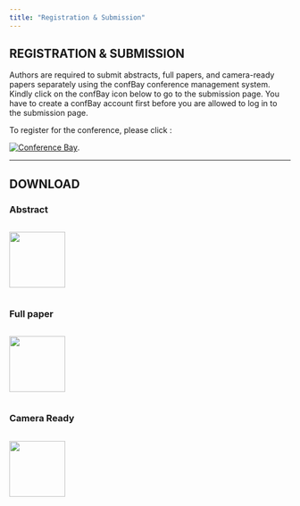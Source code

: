 ```yaml
---
title: "Registration & Submission"
---
```


## REGISTRATION & SUBMISSION

Authors are required to submit abstracts, full papers, and camera-ready papers separately using the confBay conference management system. Kindly click on the confBay icon below to go to the submission page. You have to create a confBay account first before you are allowed to log in to the submission page.

To register for the conference, please click : 

[![Conference Bay](images/iconfbay.png)](http://submit.confbay.com/conf/icms2025){target="_blank"}.

---
  
## DOWNLOAD\
### Abstract\
::: {.columns}
::: {.column width="50%"}
[![](images/word.png){width=100px}](files/iCMS2021_ABSTRACT_Template.docx){target="_blank"}\
:::
:::

### Full paper\
::: {.columns}
::: {.column width="50%"}
[![](images/word.png){width=100px}](files/iCMS21 full paper template.docx){target="_blank"}
:::
:::

### Camera  Ready\
::: {.columns}
::: {.column width="50%"}
[![](images/word.png){width=100px}](files/iCMS21 camera ready template.docx){target="_blank"}
:::
:::